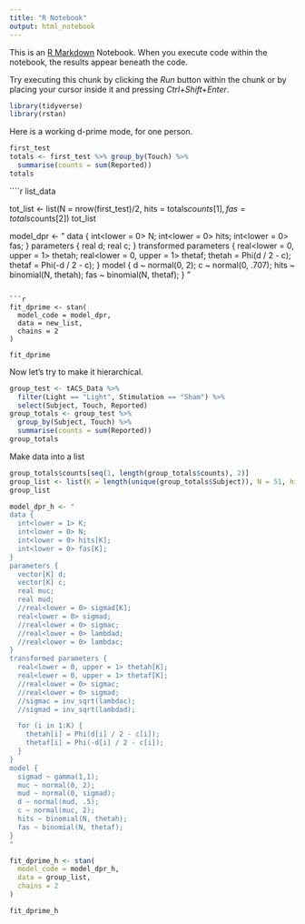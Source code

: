 ```yaml
---
title: "R Notebook"
output: html_notebook
---
```


This is an [R Markdown](http://rmarkdown.rstudio.com) Notebook. When you execute code within the notebook, the results appear beneath the code. 

Try executing this chunk by clicking the *Run* button within the chunk or by placing your cursor inside it and pressing *Ctrl+Shift+Enter*. 

```r
library(tidyverse)
library(rstan)
```

Here is a working d-prime mode, for one person.

```r
first_test
totals <- first_test %>% group_by(Touch) %>%
  summarise(counts = sum(Reported))
totals
```
````r
list_data


tot_list <- list(N = nrow(first_test)/2, hits = totals$counts[1], fas = totals$counts[2])
tot_list


model_dpr <- "
data {
  int<lower = 0> N;
  int<lower = 0> hits;
  int<lower = 0> fas;
}
parameters {
  real d;
  real c;
}
transformed parameters {
  real<lower = 0, upper = 1> thetah;
  real<lower = 0, upper = 1> thetaf;
  thetah = Phi(d / 2 - c);
  thetaf = Phi(-d / 2 - c);
}
model {
  d ~ normal(0, 2);
  c ~ normal(0, .707);
  hits ~ binomial(N, thetah);
  fas ~ binomial(N, thetaf);
}
"

```

```r
fit_dprime <- stan(
  model_code = model_dpr,
  data = new_list,
  chains = 2
)

fit_dprime
```

Now let's try to make it hierarchical.

```r

group_test <- tACS_Data %>%
  filter(Light == "Light", Stimulation == "Sham") %>%
  select(Subject, Touch, Reported)
group_totals <- group_test %>%
  group_by(Subject, Touch) %>%
  summarise(counts = sum(Reported))
group_totals
```

Make data into a list

```r
group_totals$counts[seq(1, length(group_totals$counts), 2)]
group_list <- list(K = length(unique(group_totals$Subject)), N = 51, hits = group_totals$counts[seq(1, length(group_totals$counts), 2)], fas = group_totals$counts[seq(2, length(group_totals$counts), 2)])
group_list
```
```r
model_dpr_h <- "
data {
  int<lower = 1> K;
  int<lower = 0> N;
  int<lower = 0> hits[K];
  int<lower = 0> fas[K];
}
parameters {
  vector[K] d;
  vector[K] c;
  real muc;
  real mud;
  //real<lower = 0> sigmad[K];
  real<lower = 0> sigmad;
  //real<lower = 0> sigmac;
  //real<lower = 0> lambdad;
  //real<lower = 0> lambdac;
}
transformed parameters {
  real<lower = 0, upper = 1> thetah[K];
  real<lower = 0, upper = 1> thetaf[K];
  //real<lower = 0> sigmac;
  //real<lower = 0> sigmad;
  //sigmac = inv_sqrt(lambdac);
  //sigmad = inv_sqrt(lambdad);

  for (i in 1:K) {
    thetah[i] = Phi(d[i] / 2 - c[i]);
    thetaf[i] = Phi(-d[i] / 2 - c[i]);
  }
}
model {
  sigmad ~ gamma(1,1);
  muc ~ normal(0, 2);
  mud ~ normal(0, sigmad);
  d ~ normal(mud, .5);
  c ~ normal(muc, 2);
  hits ~ binomial(N, thetah);
  fas ~ binomial(N, thetaf);
}
"


```

```r
fit_dprime_h <- stan(
  model_code = model_dpr_h,
  data = group_list,
  chains = 2
)

fit_dprime_h
```